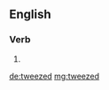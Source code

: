==English==

===Verb===
{{head|en|verb form}}

# {{en-past of|tweeze}}

[[de:tweezed]]
[[mg:tweezed]]